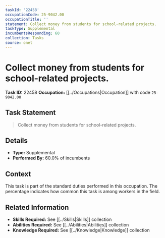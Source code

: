 ```yaml
---
taskId: '22458'
occupationCode: 25-9042.00
occupationTitle: ''
statement: Collect money from students for school-related projects.
taskType: Supplemental
incumbentsResponding: 60
collection: Tasks
source: onet
---
```

# Collect money from students for school-related projects.

**Task ID:** 22458
**Occupation:** [[../Occupations|Occupation]] with code `25-9042.00`

## Task Statement

> Collect money from students for school-related projects.

## Details

- **Type:** Supplemental
- **Performed By:** 60.0% of incumbents

## Context

This task is part of the standard duties performed in this occupation. The percentage indicates how common this task is among workers in the field.

## Related Information

- **Skills Required:** See [[../Skills|Skills]] collection
- **Abilities Required:** See [[../Abilities|Abilities]] collection
- **Knowledge Required:** See [[../Knowledge|Knowledge]] collection
